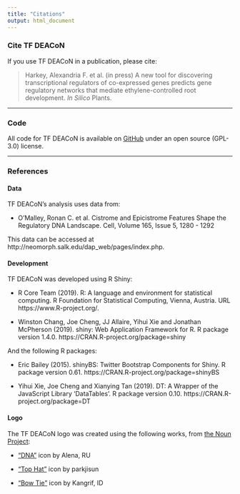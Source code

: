```yaml
---
title: "Citations"
output: html_document
---
```


### Cite TF DEACoN

If you use TF DEACoN in a publication, please cite:

> Harkey, Alexandria F. et al. (in press) A new tool for discovering transcriptional regulators of co-expressed genes predicts gene regulatory networks that mediate ethylene-controlled root development. *In Silico* Plants.

***

### Code

All code for TF DEACoN is available on [GitHub](https://github.com/aharkey/TFDEACoN) under an open source (GPL-3.0) license.

***

### References

#### Data
TF DEACoN's analysis uses data from:

* O’Malley, Ronan C. et al. Cistrome and Epicistrome Features Shape the Regulatory DNA Landscape. Cell, Volume 165, Issue 5, 1280 - 1292

This data can be accessed at http://neomorph.salk.edu/dap_web/pages/index.php.

#### Development
TF DEACoN was developed using R Shiny:

* R Core Team (2019). R: A language and environment for statistical computing. R Foundation for Statistical Computing, Vienna, Austria. URL https://www.R-project.org/.

* Winston Chang, Joe Cheng, JJ Allaire, Yihui Xie and Jonathan McPherson (2019). shiny: Web Application Framework for R. R package version 1.4.0. https://CRAN.R-project.org/package=shiny

And the following R packages:

* Eric Bailey (2015). shinyBS: Twitter Bootstrap Components for Shiny. R package version 0.61. https://CRAN.R-project.org/package=shinyBS

* Yihui Xie, Joe Cheng and Xianying Tan (2019). DT: A Wrapper of the JavaScript Library 'DataTables'. R package version 0.10. https://CRAN.R-project.org/package=DT

#### Logo
The TF DEACoN logo was created using the following works, from [the Noun Project](https://thenounproject.com/):

* ["DNA"](https://thenounproject.com/icon/2922443/) icon by Alena, RU

* ["Top Hat"](https://thenounproject.com/icon/414702/) icon by parkjisun

* ["Bow Tie"](https://thenounproject.com/icon/1247081/) icon by Kangrif, ID